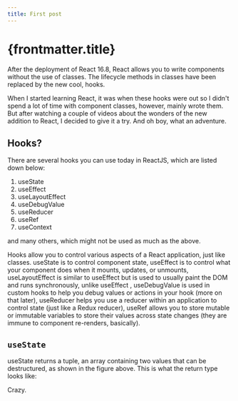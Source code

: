 ```yaml
---
title: First post
---
```


# {frontmatter.title}

After the deployment of React 16.8, React allows you to write components without the use of classes. The lifecycle methods in classes have been replaced by the new cool, hooks.

When I started learning React, it was when these hooks were out so I didn't spend a lot of time with component classes, however, mainly wrote them. But after watching a couple of videos about the wonders of the new addition to React, I decided to give it a try. And oh boy, what an adventure.

## Hooks?

There are several hooks you can use today in ReactJS, which are listed down below:

1. useState
2. useEffect
3. useLayoutEffect
4. useDebugValue
5. useReducer
6. useRef
7. useContext

and many others, which might not be used as much as the above.

Hooks allow you to control various aspects of a React application, just like classes. useState is to control component state, useEffect is to control what your component does when it mounts, updates, or unmounts, useLayoutEffect is similar to useEffect but is used to usually paint the DOM and runs synchronously, unlike useEffect , useDebugValue is used in custom hooks to help you debug values or actions in your hook (more on that later), useReducer helps you use a reducer within an application to control state (just like a Redux reducer), useRef allows you to store mutable or immutable variables to store their values across state changes (they are immune to component re-renders, basically).

## `useState`

useState returns a tuple, an array containing two values that can be destructured, as shown in the figure above. This is what the return type looks like:

Crazy.